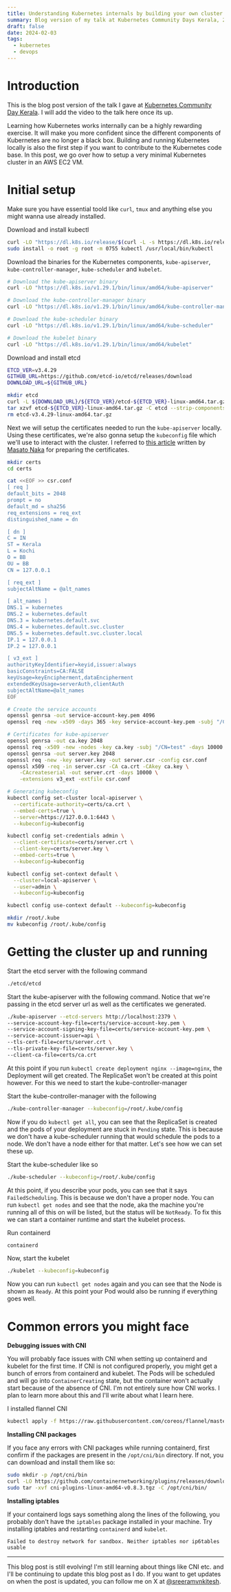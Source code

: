 ```yaml
---
title: Understanding Kubernetes internals by building your own cluster
summary: Blog version of my talk at Kubernetes Community Days Kerala, 2024
draft: false
date: 2024-02-03
tags:
  - kubernetes
  - devops
---
```


# Introduction

This is the blog post version of the talk I gave at [Kubernetes Community Day Kerala](https://kcdkerala.in). I will add the video to the talk here once its up.

Learning how Kubernetes works internally can be a highly rewarding exercise. It will make you more confident since the different components of Kubernetes are no longer a black box. Building and running Kubernetes locally is also the first step if you want to contribute to the Kubernetes code base. In this post, we go over how to setup a very minimal Kubernetes cluster in an AWS EC2 VM.

# Initial setup

Make sure you have essential toold like `curl`, `tmux` and anything else you might wanna use already installed.

Download and install kubectl

```bash
curl -LO "https://dl.k8s.io/release/$(curl -L -s https://dl.k8s.io/release/stable.txt)/bin/linux/amd64/kubectl"
sudo install -o root -g root -m 0755 kubectl /usr/local/bin/kubectl
```

Download the binaries for the Kubernetes components, `kube-apiserver`, `kube-controller-manager`, `kube-scheduler` and `kubelet`.

```bash
# Download the kube-apiserver binary
curl -LO "https://dl.k8s.io/v1.29.1/bin/linux/amd64/kube-apiserver"

# Download the kube-controller-manager binary
curl -LO "https://dl.k8s.io/v1.29.1/bin/linux/amd64/kube-controller-manager"

# Download the kube-scheduler binary
curl -LO "https://dl.k8s.io/v1.29.1/bin/linux/amd64/kube-scheduler"

# Download the kubelet binary
curl -LO "https://dl.k8s.io/v1.29.1/bin/linux/amd64/kubelet"
```

Download and install etcd

```bash
ETCD_VER=v3.4.29
GITHUB_URL=https://github.com/etcd-io/etcd/releases/download
DOWNLOAD_URL=${GITHUB_URL}

mkdir etcd
curl -L ${DOWNLOAD_URL}/${ETCD_VER}/etcd-${ETCD_VER}-linux-amd64.tar.gz -o etcd-${ETCD_VER}-linux-amd64.tar.gz
tar xzvf etcd-${ETCD_VER}-linux-amd64.tar.gz -C etcd --strip-components=1
rm etcd-v3.4.29-linux-amd64.tar.gz
```

Next we will setup the certificates needed to run the `kube-apiserver` locally. Using these certificates, we're also gonna setup the `kubeconfig` file which we'll use to interact with the cluster. I referred to [this article](https://nakamasato.medium.com/run-kubernetes-api-server-locally-64d56f6299ff) written by [Masato Naka](https://nakamasato.medium.com/) for preparing the certificates.

```bash
mkdir certs
cd certs

cat <<EOF >> csr.conf
[ req ]
default_bits = 2048
prompt = no
default_md = sha256
req_extensions = req_ext
distinguished_name = dn

[ dn ]
C = IN
ST = Kerala
L = Kochi
O = BB
OU = BB
CN = 127.0.0.1

[ req_ext ]
subjectAltName = @alt_names

[ alt_names ]
DNS.1 = kubernetes
DNS.2 = kubernetes.default
DNS.3 = kubernetes.default.svc
DNS.4 = kubernetes.default.svc.cluster
DNS.5 = kubernetes.default.svc.cluster.local
IP.1 = 127.0.0.1
IP.2 = 127.0.0.1

[ v3_ext ]
authorityKeyIdentifier=keyid,issuer:always
basicConstraints=CA:FALSE
keyUsage=keyEncipherment,dataEncipherment
extendedKeyUsage=serverAuth,clientAuth
subjectAltName=@alt_names
EOF

# Create the service accounts
openssl genrsa -out service-account-key.pem 4096
openssl req -new -x509 -days 365 -key service-account-key.pem -subj "/CN=test" -sha256 -out service-account.pem

# Certificates for kube-apiserver
openssl genrsa -out ca.key 2048
openssl req -x509 -new -nodes -key ca.key -subj "/CN=test" -days 10000 -out ca.crt
openssl genrsa -out server.key 2048
openssl req -new -key server.key -out server.csr -config csr.conf
openssl x509 -req -in server.csr -CA ca.crt -CAkey ca.key \
    -CAcreateserial -out server.crt -days 10000 \
    -extensions v3_ext -extfile csr.conf

# Generating kubeconfig
kubectl config set-cluster local-apiserver \
  --certificate-authority=certs/ca.crt \
  --embed-certs=true \
  --server=https://127.0.0.1:6443 \
  --kubeconfig=kubeconfig

kubectl config set-credentials admin \
  --client-certificate=certs/server.crt \
  --client-key=certs/server.key \
  --embed-certs=true \
  --kubeconfig=kubeconfig

kubectl config set-context default \
  --cluster=local-apiserver \
  --user=admin \
  --kubeconfig=kubeconfig

kubectl config use-context default --kubeconfig=kubeconfig

mkdir /root/.kube
mv kubeconfig /root/.kube/config
```

# Getting the cluster up and running

Start the etcd server with the following command

```bash
./etcd/etcd
```

Start the kube-apiserver with the following command. Notice that we're passing in the etcd server url as well as the certificates we generated.

```bash
./kube-apiserver --etcd-servers http://localhost:2379 \
--service-account-key-file=certs/service-account-key.pem \
--service-account-signing-key-file=certs/service-account-key.pem \
--service-account-issuer=api \
--tls-cert-file=certs/server.crt \
--tls-private-key-file=certs/server.key \
--client-ca-file=certs/ca.crt
```

At this point if you run `kubectl create deployment nginx --image=nginx`, the Deployment will get created. The ReplicaSet won't be created at this point however. For this we need to start the kube-controller-manager

Start the kube-controller-manager with the following

```bash
./kube-controller-manager --kubeconfig=/root/.kube/config
```

Now if you do `kubectl get all`, you can see that the ReplicaSet is created and the pods of your deployment are stuck in `Pending` state. This is because we don't have a kube-scheduler running that would schedule the pods to a node. We don't have a node either for that matter. Let's see how we can set these up.

Start the kube-scheduler like so

```bash
./kube-scheduler --kubeconfig=/root/.kube/config
```

At this point, if you describe your pods, you can see that it says `FailedScheduling`. This is because we don't have a proper node. You can run `kubectl get nodes` and see that the node, aka the machine you're running all of this on will be listed, but the status will be `NotReady`. To fix this we can start a container runtime and start the kubelet process.

Run containerd

```bash
containerd
```

Now, start the kubelet

```bash
./kubelet --kubeconfig=kubeconfig
```

Now you can run `kubectl get nodes` again and you can see that the Node is shown as `Ready`. At this point your Pod would also be running if everything goes well.

# Common errors you might face

**Debugging issues with CNI**

You will probably face issues with CNI when setting up containerd and kubelet for the first time. If CNI is not configured properly, you might get a bunch of errors from containerd and kubelet. The Pods will be scheduled and will go into `ContainerCreating` state, but the container won't actually start because of the absence of CNI. I'm not entirely sure how CNI works. I plan to learn more about this and I'll write about what I learn here.

I installed flannel CNI

```bash
kubectl apply -f https://raw.githubusercontent.com/coreos/flannel/master/Documentation/kube-flannel.yml
```

**Installing CNI packages**

If you face any errors with CNI packages while running containerd, first confirm if the packages are present in the `/opt/cni/bin` directory. If not, you can download and install them like so:

```bash
sudo mkdir -p /opt/cni/bin
curl -LO https://github.com/containernetworking/plugins/releases/download/v0.8.3/cni-plugins-linux-amd64-v0.8.3.tgz
sudo tar -xvf cni-plugins-linux-amd64-v0.8.3.tgz -C /opt/cni/bin/
```

**Installing iptables**

If your containerd logs says something along the lines of the following, you probably don't have the `iptables` package installed in your machine. Try installing iptables and restarting `containerd` and `kubelet`.

```
Failed to destroy network for sandbox. Neither iptables nor ip6tables usable
```

---

This blog post is still evolving! I'm still learning about things like CNI etc. and I'll be continuing to update this blog post as I do. If you want to get updates on when the post is updated, you can follow me on X at [@sreeramvnkitesh](https://twitter.com/sreeramvnkitesh).
